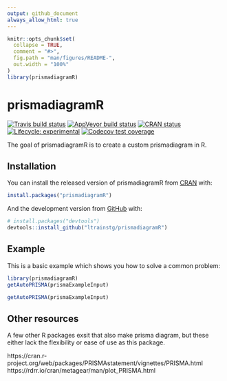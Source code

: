 ```yaml
---
output: github_document
always_allow_html: true
---
```


<!-- README.md is generated from README.Rmd. Please edit that file -->

```r
knitr::opts_chunk$set(
  collapse = TRUE,
  comment = "#>",
  fig.path = "man/figures/README-",
  out.width = "100%"
)
library(prismadiagramR)
```

# prismadiagramR

<!-- badges: start -->
[![Travis build status](https://travis-ci.org/ltrainstg/prismadiagramR.svg?branch=master)](https://travis-ci.org/ltrainstg/prismadiagramR)
[![AppVeyor build status](https://ci.appveyor.com/api/projects/status/github/ltrainstg/prismadiagramR?branch=master&svg=true)](https://ci.appveyor.com/project/ltrainstg/prismadiagramR)
[![CRAN status](https://www.r-pkg.org/badges/version/prismadiagramR)](https://CRAN.R-project.org/package=prismadiagramR)
[![Lifecycle: experimental](https://img.shields.io/badge/lifecycle-experimental-orange.svg)](https://www.tidyverse.org/lifecycle/#experimental)
[![Codecov test coverage](https://codecov.io/gh/ltrainstg/prismadiagramR/branch/master/graph/badge.svg)](https://codecov.io/gh/ltrainstg/prismadiagramR?branch=master)
<!-- badges: end -->

The goal of prismadiagramR is to create a custom prismadiagram in R. 

## Installation

You can install the released version of prismadiagramR from [CRAN](https://CRAN.R-project.org) with:

``` r
install.packages("prismadiagramR")
```

And the development version from [GitHub](https://github.com/) with:

``` r
# install.packages("devtools")
devtools::install_github("ltrainstg/prismadiagramR")
```
## Example

This is a basic example which shows you how to solve a common problem:

``` r
library(prismadiagramR)
getAutoPRISMA(prismaExampleInput)
```


```r
getAutoPRISMA(prismaExampleInput)
```

## Other resources
A few other R packages exsit that also make prisma diagram, but these either lack the flexibility or ease of use as this package. 

https://cran.r-project.org/web/packages/PRISMAstatement/vignettes/PRISMA.html
https://rdrr.io/cran/metagear/man/plot_PRISMA.html

